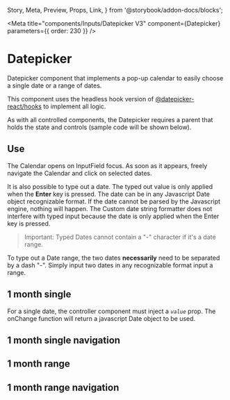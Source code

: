   Story,
  Meta,
  Preview,
  Props,
  Link,
} from '@storybook/addon-docs/blocks';

<Meta
  title="components/Inputs/Datepicker V3"
  component={Datepicker}
  parameters={{ order: 230 }}
/>

# Datepicker

Datepicker component that implements a pop-up calendar to easily choose a single date or a range of dates.

This component uses the headless hook version of [@datepicker-react/hooks](https://www.npmjs.com/package/@datepicker-react/hooks) to implement all logic.

As with all controlled components, the Datepicker requires a parent that holds the state and controls (sample code will be shown below).

## Use

The Calendar opens on InputField focus. As soon as it appears, freely navigate the Calendar and click on selected dates.

It is also possible to type out a date. The typed out value is only applied when the **Enter** key is pressed. The date can be in any Javascript Date object recognizable format. If the date cannot be parsed by the Javascript engine, nothing will happen. The Custom date string formatter does not interfere with typed input because the date is only applied when the Enter key is pressed.

> Important: Typed Dates cannot contain a "-" character if it's a date range.

To type out a Date range, the two dates **necessarily** need to be separated by a dash "-". Simply input two dates in any recognizable format input a range.

## 1 month single

For a single date, the controller component must inject a _`value`_ prop. The onChange function will return a javascript Date object to be used.

<Preview>
  <Story name="1 month single">
    <Box>
      <Datepicker />
    </Box>
  </Story>
</Preview>

## 1 month single navigation

<Preview>
  <Story name="1 month single navigation">
    <Box>
      <Datepicker navButtons={[{ label: 'TODAY', daysToAdd: 0 }]} />
    </Box>
  </Story>
</Preview>

## 1 month range

<Preview>
  <Story name="1 month range">
    <Box>
      <Datepicker isRange />
    </Box>
  </Story>
</Preview>

## 1 month range navigation

<Preview>
  <Story name="1 month range navigation">
    <Box>
      <Datepicker
        isRange
        navButtons={[{ label: 'LAST 7 DAYS', daysToAdd: -6 }]}
      />
    </Box>
  </Story>
</Preview>
